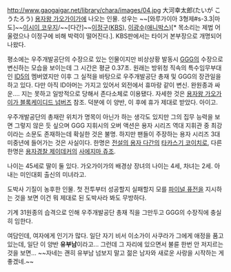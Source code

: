 http://www.gaogaigar.net/library/chara/images/04.jpg
大河幸太郎(たいが こうたろう)
[[용자왕 가오가이가]]에 나오는 인물. 성우는 ~~[와루가이아 3형제#s-3.3|마도]~~[[이시이 코우지]]/~~[다간]~~[[이정구]]([[KBS]]), [[이광수(성우)|이광수]]([[애니박스]])[* 목소리는 제법 어울렸으나 이정구에 비해 박력이 떨어진다.]. KBS판에서는 타이거 본부장으로 개명되어 나왔다.

평소에는 우주개발공단의 수장으로 있는 인물이지만 비상상황 발동시 [[GGG]]의 수장으로 변신하는 모습을 보이는데 그 시간은 평균 0.37초. 원래는 방위청 직속의 특수임무부대인 [[ID5]]의 멤버였지만 이후 그 실적을 바탕으로 우주개발공단 총재 및 GGG의 장관일을 하고 있다. 다만 아직 ID아머는 가지고 있어서 외전에서 휴마랑 같이 변신. 완원종과 싸운.... 지는 못하고 일방적으로 당해서 존다소체로 이용됐다. 자세한 것은 [[용자왕 가오가이가 블록케이디드 넘버즈]] 참조. 덕분에 이 양반, 이 후에 휴가 제대로 받았다. 아이고.

우주개발공단의 총재란 위치가 명목이 아닌가 하는 생각도 있지만 그의 집무 능력을 보면 그렇지 않은 듯 싶으며 GGG 지휘시의 오버 액션은 용자 시리즈 역대 지휘관 중 최강이라는 소문도 존재하는데 확실한 것은 불명. 하지만 팬들이 주장하는 용자 시리즈 3대 미중년에 들어가는 것은 사실이다. 한명은 [[전설의 용자 다간]]의 [[타카스기 코이치로]], 다른 한명은 [[용자경찰 제이데커]]의 [[사에지마 쥬조]].

나이는 45세로 딸이 둘 있다. 가오가이가의 배경상 장녀의 나이는 4세, 차녀는 2세. 아내는 미인대회 출신의 미녀라고.

도박사 기질이 농후한 인물. 첫 전투부터 성공할지 실패할지 모를 [[파이널 퓨전]]을 지시하는 것을 보면 이건 뭐 제대로 된 도박사라 봐도 무방하다.

기계 31원종의 습격으로 인해 우주개발공단 총재 직을 그만두고 GGG의 수장직에 충실히 임한다.

여담인데, 여자에게 인기가 많다. 일단 자기 비서 이소가이 사쿠라가 그에게 애정을 품고 있는데, 일단 이 양반 '''유부남'''이라고... 그런데 그 자리에 있으면서 불륜 한번 안 저지르는 것을 보면... ~~자네는 괜히 유부남 넘보지 말고 젊은 남자와 새로운 사랑을 시작하는 게 좋겠네.~~
